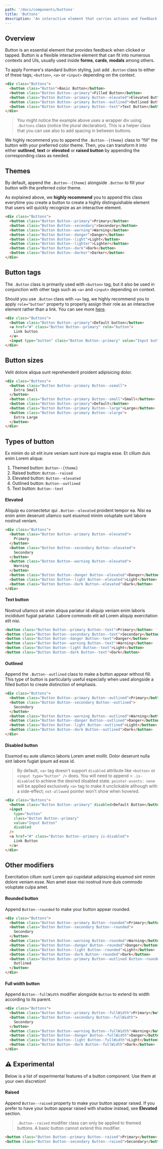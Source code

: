 ```yaml
---
path: '/docs/components/buttons'
title: 'Buttons'
description: 'An interactive element that carries actions and feedback when tapped or clicked.'
---
```


## Overview

Button is an essential element that provides feedback when clicked or tapped. Button is a flexible
interactive element that can fit into numerous contexts and UIs, usually used inside **forms**, **cards**,
**modals** among others.

To apply Formare's standard button styling, just add `.Button` class to either of these tags; `<button>`,
`<a>` or `<input>` depending on the context.

<!-- prettier-ignore -->
```html preview=true
<div class="Buttons">
  <button class="Button">Basic Button</button>
  <button class="Button Button--primary">Filled Button</button>
  <button class="Button Button--primary Button--elevated">Elevated Button</button>
  <button class="Button Button--primary Button--outlined">Outlined Button</button>
  <button class="Button Button--primary Button--text">Text Button</button>
</div>
```

> You might notice the example above uses a wrapper div using `.Buttons` class (notice the plural declaration).
> This is a helper class that you can use also to add spacing in between buttons.

We highly recommend you to append the `.Button--{theme}` class to "fill" the button with your
preferred color theme. Then, you can transform it into either **outlined**, **text** or **elevated**
or **raised button** by appending the corresponding class as needed.

## Themes

By default, append the `.Button--{theme}` alongside `.Button` to fill your button with the
preferred color theme.

As explained above, we **highly recommend** you to append this class everytime you create a button
to create a highly distinguishable element that users will quickly recognize as an interactive
element.

```html preview=true
<div class="Buttons">
  <button class="Button Button--primary">Primary</button>
  <button class="Button Button--secondary">Secondary</button>
  <button class="Button Button--warning">Warning</button>
  <button class="Button Button--danger">Danger</button>
  <button class="Button Button--light">Light</button>
  <button class="Button Button--lighter">Lighter</button>
  <button class="Button Button--dark">Dark</button>
  <button class="Button Button--darker">Darker</button>
</div>
```

## Button tags

The `.Button` class is primarily used with `<button>` tag, but it also be used in conjunction
with other tags such as `<a>` and `<input>` depending on context.

Should you use `.Button` class with `<a>` tag, we highly recommend you to apply `role="button"`
property to properly assign their role as an interactive element rather than a link. You can see
more [here](https://developer.mozilla.org/en-US/docs/Web/Accessibility/ARIA/Roles/button_role).

```html preview=true
<div class="Buttons">
  <button class="Button Button--primary">Default button</button>
  <a href="#" class="Button Button--primary" role="button">
    Link button
  </a>
  <input type="button" class="Button Button--primary" value="Input button" />
</div>
```

## Button sizes

Velit dolore aliqua sunt reprehenderit proident adipisicing dolor.

```html preview=true
<div class="Buttons">
  <button class="Button Button--primary Button--xsmall">
    Extra Small
  </button>
  <button class="Button Button--primary Button--small">Small</button>
  <button class="Button Button--primary">Default</button>
  <button class="Button Button--primary Button--large">Large</button>
  <button class="Button Button--primary Button--xlarge">
    Extra Large
  </button>
</div>
```

## Types of button

Ex minim do sit elit irure veniam sunt irure qui magna esse. Et cillum duis enim Lorem aliqua:

1. Themed button: `Button--{theme}`
1. Raised button: `Button--raised`
1. Elevated button: `Button--elevated`
1. Outlined button: `Button--outlined`
1. Text button: `Button--text`

#### Elevated

Aliquip eu consectetur qui `.Button--elevated` proident tempor ea. Nisi ea enim anim deserunt
ullamco sunt eiusmod minim voluptate sunt labore nostrud veniam.

```html preview=true
<div class="Buttons">
  <button class="Button Button--primary Button--elevated">
    Primary
  </button>
  <button class="Button Button--secondary Button--elevated">
    Secondary
  </button>
  <button class="Button Button--warning Button--elevated">
    Warning
  </button>
  <button class="Button Button--danger Button--elevated">Danger</button>
  <button class="Button Button--light Button--elevated">Light</button>
  <button class="Button Button--dark Button--elevated">Dark</button>
</div>
```

#### Text button

Nostrud ullamco sit anim aliqua pariatur id aliquip veniam enim laboris incididunt fugiat pariatur. Labore commodo elit ad
Lorem aliquip exercitation elit nisi.

```html preview=true
<button class="Button Button--primary Button--text">Primary</button>
<button class="Button Button--secondary Button--text">Secondary</button>
<button class="Button Button--danger Button--text">Danger</button>
<button class="Button Button--warning Button--text">Warning</button>
<button class="Button Button--light Button--text">Light</button>
<button class="Button Button--dark Button--text">Dark</button>
```

#### Outlined

Append the `.Button--outlined` class to make a button appear without fill. This type of button is particularly
useful especially when used alongside a filled button to create distinction of emphasis.

```html preview=true
<div class="Buttons">
  <button class="Button Button--primary Button--outlined">Primary</button>
  <button class="Button Button--secondary Button--outlined">
    Secondary
  </button>
  <button class="Button Button--warning Button--outlined">Warning</button>
  <button class="Button Button--danger Button--outlined">Danger</button>
  <button class="Button Button--light Button--outlined">Light</button>
  <button class="Button Button--dark Button--outlined">Dark</button>
</div>
```

#### Disabled button

Eiusmod eu aute ullamco laboris Lorem amet mollit. Dolor deserunt nulla sint labore fugiat ipsum ad esse id.

> By default, `<a>` tag doesn't support `disabled` attribute like `<button>` or
> `<input type="button" />` does. You will need to append > `.is-disabled` to achieve the desired
> disabled state. `pointer-events: none` will be applied exclusively `<a>` tag to make
> it unclickable although with a side-effect; `not-allowed` pointer won't show when hovered.

```html preview=true
<div class="Buttons">
  <button class="Button Button--primary" disabled>Default Button</button>
  <input
    type="button"
    class="Button Button--primary"
    value="Input Button"
    disabled
  />
  <a href="#" class="Button Button--primary is-disabled">
    Link Button
  </a>
</div>
```

## Other modifiers

Exercitation cillum sunt Lorem qui cupidatat adipisicing eiusmod sint minim dolore veniam esse. Non amet esse nisi nostrud irure duis commodo voluptate culpa amet.

#### Rounded button

Append `Button--rounded` to make your button appear rounded.

```html preview=true
<div class="Buttons">
  <button class="Button Button--primary Button--rounded">Primary</button>
  <button class="Button Button--secondary Button--rounded">
    Secondary
  </button>
  <button class="Button Button--warning Button--rounded">Warning</button>
  <button class="Button Button--danger Button--rounded">Danger</button>
  <button class="Button Button--light Button--rounded">Light</button>
  <button class="Button Button--dark Button--rounded">Dark</button>
  <button class="Button Button--primary Button--outlined Button--rounded">
    Outlined
  </button>
</div>
```

#### Full width button

Append `Button--fullWidth` modifier alongside `Button` to extend its width according to its parent.

```html preview=true
<div class="Buttons">
  <button class="Button Button--primary Button--fullWidth">Primary</button>
  <button class="Button Button--secondary Button--fullWidth">
    Secondary
  </button>
  <button class="Button Button--warning Button--fullWidth">Warning</button>
  <button class="Button Button--danger Button--fullWidth">Danger</button>
  <button class="Button Button--light Button--fullWidth">Light</button>
  <button class="Button Button--dark Button--fullWidth">Dark</button>
</div>
```

## ⚠️ Experimental

Below is a list of experimental features of a button component. Use them at your own discretion!

#### Raised

Append `Button--raised` property to make your button appear raised. If you prefer to have your button
appear raised with shadow instead, see **Elevated** section.

> `.Button--raised` modifier class can only be applied to themed buttons. A basic button cannot
> extend this modifier.

```html preview=true
<button class="Button Button--primary Button--raised">Primary</button>
<button class="Button Button--secondary Button--raised">Secondary</button>
```
